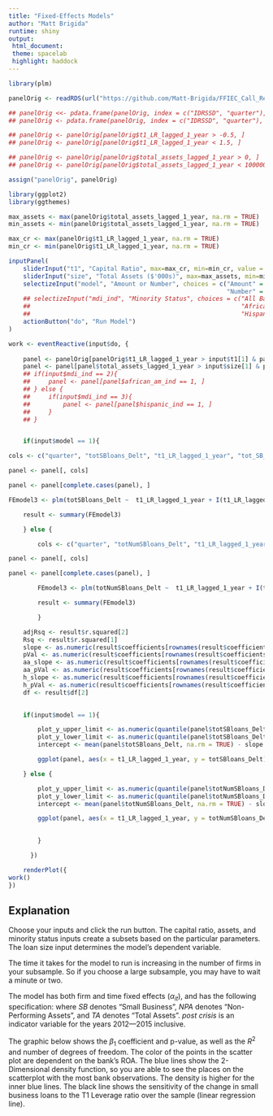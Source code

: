 ```yaml
---
title: "Fixed-Effects Models"
author: "Matt Brigida"
runtime: shiny
output: 
 html_document:
 theme: spacelab
 highlight: haddock
---
```



<!-- read in the data -->
```r
library(plm)

panelOrig <- readRDS(url("https://github.com/Matt-Brigida/FFIEC_Call_Reports/blob/master/querying_data_and_analysis/analyses/panel_data_analysis/full_panel/1_panel_with_full_quarter_date/1_one_panel_all_models/full_panel.rds?raw=true"))

## panelOrig <<- pdata.frame(panelOrig, index = c("IDRSSD", "quarter"), drop.index=TRUE, row.names=TRUE)
## panelOrig <- pdata.frame(panelOrig, index = c("IDRSSD", "quarter"), drop.index=TRUE, row.names=TRUE)

## panelOrig <- panelOrig[panelOrig$t1_LR_lagged_1_year > -0.5, ]
## panelOrig <- panelOrig[panelOrig$t1_LR_lagged_1_year < 1.5, ]

## panelOrig <- panelOrig[panelOrig$total_assets_lagged_1_year > 0, ]
## panelOrig <- panelOrig[panelOrig$total_assets_lagged_1_year < 100000000, ]

assign("panelOrig", panelOrig)
```



```r
library(ggplot2)
library(ggthemes)

max_assets <- max(panelOrig$total_assets_lagged_1_year, na.rm = TRUE)
min_assets <- min(panelOrig$total_assets_lagged_1_year, na.rm = TRUE)

max_cr <- max(panelOrig$t1_LR_lagged_1_year, na.rm = TRUE)
min_cr <- min(panelOrig$t1_LR_lagged_1_year, na.rm = TRUE)

inputPanel(
    sliderInput("t1", "Capital Ratio", max=max_cr, min=min_cr, value = c(.05, .2), step = 0.01),
    sliderInput("size", "Total Assets ($'000s)", max=max_assets, min=min_assets, value = c(1000, 1000000), step = 100),
    selectizeInput("model", "Amount or Number", choices = c("Amount" = 1,
                                                            "Number" = 2)),
    ## selectizeInput("mdi_ind", "Minority Status", choices = c("All Banks" = 1,
    ##                                                          "African-American-Owned" = 2,
    ##                                                          "Hispanic-Owned" = 3)),    
    actionButton("do", "Run Model")
)

work <- eventReactive(input$do, {
    
    panel <- panelOrig[panelOrig$t1_LR_lagged_1_year > input$t1[1] & panelOrig$t1_LR_lagged_1_year < input$t1[2], ]
    panel <- panel[panel$total_assets_lagged_1_year > input$size[1] & panel$total_assets_lagged_1_year < input$size[2], ]
    ## if(input$mdi_ind == 2){
    ##     panel <- panel[panel$african_am_ind == 1, ]
    ## } else {
    ##     if(input$mdi_ind == 3){
    ##         panel <- panel[panel$hispanic_ind == 1, ]
    ##     }
    ## }


    if(input$model == 1){

cols <- c("quarter", "totSBloans_Delt", "t1_LR_lagged_1_year", "tot_SB_loans_TA_lagged_1", "ROA_lagged_1", "NPA_TA_lagged_1", "total_assets_lagged_1_year", "TD_TA_lagged_1", "african_am_ind", "hispanic_ind", "de_novo", "TETA_lagged_1_year", "post_crisis_ind", "fin_crisis_ind")

panel <- panel[, cols]

panel <- panel[complete.cases(panel), ]

FEmodel3 <- plm(totSBloans_Delt ~  t1_LR_lagged_1_year + I(t1_LR_lagged_1_year * african_am_ind) + I(t1_LR_lagged_1_year * hispanic_ind) + TETA_lagged_1_year + tot_SB_loans_TA_lagged_1 + ROA_lagged_1 + NPA_TA_lagged_1 + I(log(panel$total_assets_lagged_1_year)) + TD_TA_lagged_1 + post_crisis_ind + fin_crisis_ind + de_novo + I(log(panel$total_assets_lagged_1_year) * ROA_lagged_1) + I(log(panel$total_assets_lagged_1_year) * NPA_TA_lagged_1), data = panel, model = "within", effect = "individual")

    result <- summary(FEmodel3)

    } else {

        cols <- c("quarter", "totNumSBloans_Delt", "t1_LR_lagged_1_year", "tot_SB_loans_TA_lagged_1", "ROA_lagged_1", "NPA_TA_lagged_1", "total_assets_lagged_1_year", "TD_TA_lagged_1", "african_am_ind", "hispanic_ind", "de_novo", "TETA_lagged_1_year", "post_crisis_ind", "fin_crisis_ind")

panel <- panel[, cols]

panel <- panel[complete.cases(panel), ]

        FEmodel3 <- plm(totNumSBloans_Delt ~  t1_LR_lagged_1_year + I(t1_LR_lagged_1_year * african_am_ind) + I(t1_LR_lagged_1_year * hispanic_ind) + TETA_lagged_1_year + tot_SB_loans_TA_lagged_1 + ROA_lagged_1 + NPA_TA_lagged_1 + I(log(panel$total_assets_lagged_1_year)) + TD_TA_lagged_1 + post_crisis_ind + fin_crisis_ind + de_novo + I(log(panel$total_assets_lagged_1_year) * ROA_lagged_1) + I(log(panel$total_assets_lagged_1_year) * NPA_TA_lagged_1), data = panel, model = "within", effect = "individual")

        result <- summary(FEmodel3)

        }

    adjRsq <- result$r.squared[2]
    Rsq <- result$r.squared[1]
    slope <- as.numeric(result$coefficients[rownames(result$coefficients) == "t1_LR_lagged_1_year",][1])
    pVal <- as.numeric(result$coefficients[rownames(result$coefficients) == "t1_LR_lagged_1_year",][4])
    aa_slope <- as.numeric(result$coefficients[rownames(result$coefficients) == "I(t1_LR_lagged_1_year * african_am_ind)",][1])
    aa_pVal <- as.numeric(result$coefficients[rownames(result$coefficients) == "I(t1_LR_lagged_1_year * african_am_ind)",][4])
    h_slope <- as.numeric(result$coefficients[rownames(result$coefficients) == "I(t1_LR_lagged_1_year * hispanic_ind)",][1])
    h_pVal <- as.numeric(result$coefficients[rownames(result$coefficients) == "I(t1_LR_lagged_1_year * hispanic_ind)",][4])
    df <- result$df[2]
    

    if(input$model == 1){

        plot_y_upper_limit <- as.numeric(quantile(panel$totSBloans_Delt, .85, na.rm = TRUE))
        plot_y_lower_limit <- as.numeric(quantile(panel$totSBloans_Delt, .15, na.rm = TRUE))
        intercept <- mean(panel$totSBloans_Delt, na.rm = TRUE) - slope * mean(panel$t1_LR_lagged_1_year, na.rm = TRUE)

        ggplot(panel, aes(x = t1_LR_lagged_1_year, y = totSBloans_Delt)) + geom_point(aes(colour = ROA_lagged_1)) + scale_colour_gradient(low = "green") + theme_hc(bgcolor = "darkunica") + geom_density_2d() + ylim(plot_y_lower_limit, plot_y_upper_limit) + labs(title = paste0("Capital Ratio Coef: ", round(slope, 2), " P-value: ", round(pVal, 2), " | AA Ind.", round(aa_slope, 2), " P-value: ", round(aa_pVal, 2), " | His. Ind: ", round(h_slope, 2), " P-value: ", round(h_pVal, 2)), subtitle = paste0("R-sq: ", round(Rsq, 4), "| Adj-R-sq: ", round(adjRsq, 4), "| Deg. Freedom: ", round(df, 0)), x = "T1 Leverage Ratio", y = "Change in SB Loans") + geom_abline(slope = slope, intercept = intercept)#  + theme_solarized()  + scale_colour_hc("darkunica")

    } else {

        plot_y_upper_limit <- as.numeric(quantile(panel$totNumSBloans_Delt, .85, na.rm = TRUE))
        plot_y_lower_limit <- as.numeric(quantile(panel$totNumSBloans_Delt, .15, na.rm = TRUE))
        intercept <- mean(panel$totNumSBloans_Delt, na.rm = TRUE) - slope * mean(panel$t1_LR_lagged_1_year, na.rm = TRUE)

        ggplot(panel, aes(x = t1_LR_lagged_1_year, y = totNumSBloans_Delt)) + geom_point(aes(colour = ROA)) + scale_colour_gradient(low = "green") + theme_hc(bgcolor = "darkunica") + geom_density_2d() + ylim(plot_y_lower_limit, plot_y_upper_limit) + labs(title = paste0("Capital Ratio Coef: ", round(slope, 2), "| P-value: ", round(pVal, 2), " | AA Ind.", round(aa_slope, 2), " P-value: ", round(aa_pVal, 2), " | His. Ind: ", round(h_slope, 2), " P-value: ", round(h_pVal, 2)), subtitle = paste0("R-sq: ", round(Rsq, 4), "| Adj-R-sq: ", round(adjRsq, 4), "| Deg. Freedom: ", round(df, 0)), x = "T1 Leverage Ratio", y = "% Change in Num. SB Loans") + geom_abline(slope = slope, intercept = intercept)#  + theme_solarized()  + scale_colour_hc("darkunica")

        
        }

      })

    renderPlot({
work()
})

```

## Explanation

Choose your inputs and click the run button.  The capital ratio, assets, and minority status inputs create a subsets based on the particular parameters.  The loan size input determines the model's dependent variable.  

The time it takes for the model to run is increasing in the number of firms in your subsample.  So if you choose a large subsample, you may have to wait a minute or two.

The model has both firm and time fixed effects ($\alpha_{it}$), and has the following specification:
\begin{equation}
\% \Delta SB\ Loans = \beta_1 (T1\ Lev.\ Ratio) + \beta_2 \frac{Amt.\ SB\ Loans}{TA} + \beta_3 ROA + \beta_4 \frac{NPA}{TA} + \beta_5 \frac{Deposits}{TA} + \beta_6 log(TA) + \beta_7 (post\ crisis) + \beta_8 (fin.\ crisis) + \alpha_{i} + \epsilon_{it}
\end{equation}
where *SB* denotes "Small Business", *NPA* denotes "Non-Performing Assets", and *TA* denotes "Total Assets".  *post crisis* is an indicator variable for the years 2012---2015 inclusive.  

The graphic below shows the $\beta_1$ coefficient and p-value, as well as the $R^2$ and number of degrees of freedom.  The color of the points in the scatter plot are dependent on the bank's ROA.  The blue lines show the 2-Dimensional density function, so you are able to see the places on the scatterplot with the most bank observations.  The density is higher for the inner blue lines.  The black line shows the sensitivity of the change in small business loans to the T1 Leverage ratio over the sample (linear regression line).

